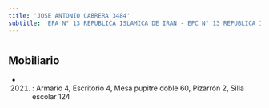 ```yaml
---
title: 'JOSE ANTONIO CABRERA 3484'
subtitle: 'EPA N° 13 REPUBLICA ISLAMICA DE IRAN - EPC N° 13 REPUBLICA ISLAMICA DE IRAN'
---
```


#


## Mobiliario

*  (2021) : Armario 4, Escritorio 4, Mesa pupitre doble 60, Pizarrón 2, Silla escolar 124 



